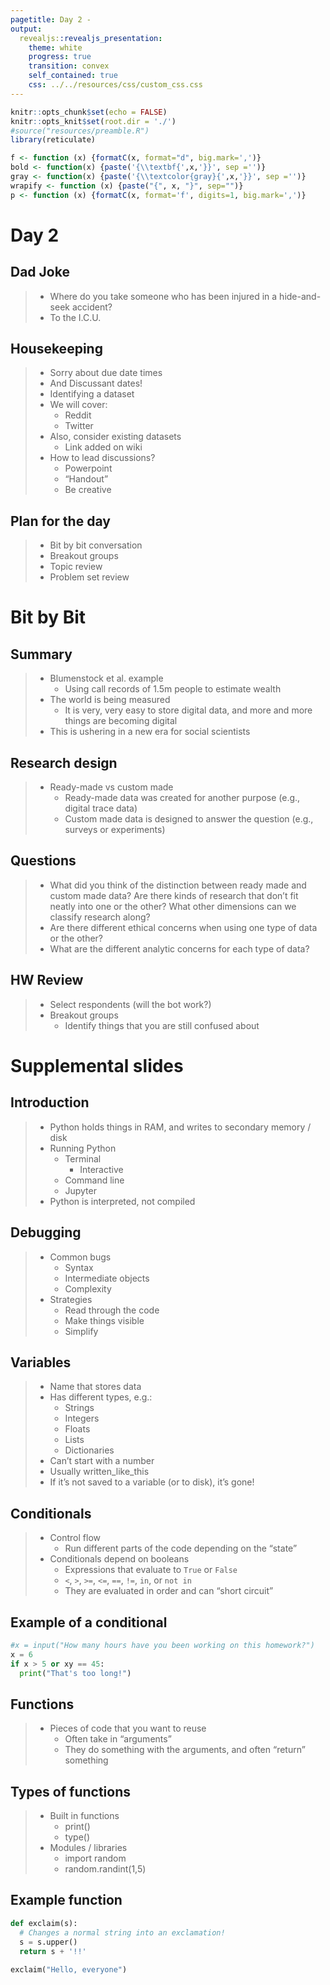 ```yaml
---
pagetitle: Day 2 - 
output: 
  revealjs::revealjs_presentation:
    theme: white
    progress: true
    transition: convex
    self_contained: true
    css: ../../resources/css/custom_css.css
---
```


```r
knitr::opts_chunk$set(echo = FALSE)
knitr::opts_knit$set(root.dir = './')
#source("resources/preamble.R")
library(reticulate)

f <- function (x) {formatC(x, format="d", big.mark=',')}
bold <- function(x) {paste('{\\textbf{',x,'}}', sep ='')}
gray <- function(x) {paste('{\\textcolor{gray}{',x,'}}', sep ='')}
wrapify <- function (x) {paste("{", x, "}", sep="")}
p <- function (x) {formatC(x, format='f', digits=1, big.mark=',')}
```

# Day 2

## Dad Joke

> - Where do you take someone who has been injured in a hide-and-seek accident?
> - To the I.C.U.

## Housekeeping

> - Sorry about due date times
> - And Discussant dates!
> - Identifying a dataset
> - We will cover:
>	- Reddit
>	- Twitter
> - Also, consider existing datasets
>	- Link added on wiki
> - How to lead discussions?
>	- Powerpoint
>	- "Handout"
>	- Be creative

## Plan for the day

> - Bit by bit conversation
> - Breakout groups
> - Topic review
> - Problem set review

# Bit by Bit

## Summary

> - Blumenstock et al. example
>	- Using call records of 1.5m people to estimate wealth
> - The world is being measured
>	- It is very, very easy to store digital data, and more and more things are becoming digital
> - This is ushering in a new era for social scientists

## Research design

> - Ready-made vs custom made
>	- Ready-made data was created for another purpose (e.g., digital trace data)
>	- Custom made data is designed to answer the question (e.g., surveys or experiments)

## Questions

> - What did you think of the distinction between ready made and custom made data? Are there kinds of research that don't fit neatly into one or the other? What other dimensions can we classify research along?
> - Are there different ethical concerns when using one type of data or the other?
> - What are the different analytic concerns for each type of data?

## HW Review

> - Select respondents (will the bot work?)
> - Breakout groups
>	- Identify things that you are still confused about


# Supplemental slides


## Introduction

> - Python holds things in RAM, and writes to secondary memory / disk
> - Running Python
>	- Terminal
>	  - Interactive
>	- Command line
>	- Jupyter
> - Python is interpreted, not compiled

## Debugging

> - Common bugs
>	- Syntax
>	- Intermediate objects
>	- Complexity
> - Strategies
>	- Read through the code
>	- Make things visible
>	- Simplify

## Variables

> - Name that stores data
> - Has different types, e.g.:
>	- Strings
>	- Integers
>	- Floats
>	- Lists
>	- Dictionaries
> - Can't start with a number
> - Usually written_like_this
> - If it's not saved to a variable (or to disk), it's gone!

## Conditionals

> - Control flow
>	- Run different parts of the code depending on the "state"
> - Conditionals depend on booleans
>	- Expressions that evaluate to `True` or `False`
>	- `<`, `>`, `>=`, `<=`, `==`, `!=`, `in`, or `not in`
>	- They are evaluated in order and can "short circuit"

## Example of a conditional

```python
#x = input("How many hours have you been working on this homework?")
x = 6
if x > 5 or xy == 45:
  print("That's too long!")

```

## Functions

> - Pieces of code that you want to reuse
>	- Often take in "arguments"
>	- They do something with the arguments, and often "return" something

## Types of functions

> - Built in functions
>	- print()
>	- type()
> - Modules / libraries
>	- import random
>	- random.randint(1,5)


## Example function

```python

def exclaim(s):
  # Changes a normal string into an exclamation!
  s = s.upper()
  return s + '!!'
  
exclaim("Hello, everyone")

```


